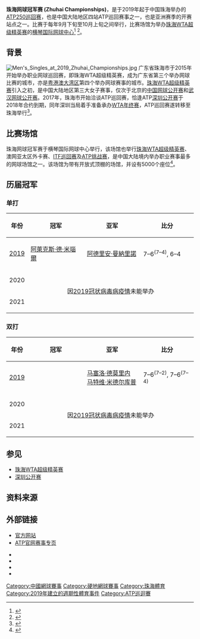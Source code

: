 {{Infobox tennis tournament
| name                  = 珠海网球冠军赛<br/>Zhuhai Championships
| current               = 
| logo                  = 
| logo size             = 150px
| city                  = [[广东|广东]][[珠海|珠海]]
| venue                 = [[横琴国际网球中心|横琴国际网球中心]]
| country               = {{CHN}}
| founded               = {{start date and age|df=yes|2019}} 
| surface               = 室外[[硬地球场|硬地球场]]
| website               = 
| completed event       = [[2019年珠海网球冠军赛|2019]]
| men's singles         =  
| men's doubles         =  
| notes           = 
| ATP category    = [[ATP250巡回赛|ATP250巡回赛]]
| ATP draw        = 28{{abbr|S|Singles}} / 16{{abbr|Q|Qualification}} / 16{{abbr|D|Doubles}}
| ATP prize money = {{US$|1,000,000|link=yes}} (2019)
| men's singles         = {{flagicon|AUS}} [[阿萊克斯·德·米瑙爾|阿萊克斯·德·米瑙爾]]
| men's doubles         = {{Flagicon|BEL}} {{link-en|桑德尔·吉勒|Sander Gillé}}<br/>{{Flagicon|BEL}} {{link-en|约翰·弗利根|Joran Vliegen}}
}}

'''珠海网球冠军赛 (Zhuhai Championships)'''，是于2019年起于中国珠海举办的[[ATP250巡回赛|ATP250巡回赛]]，也是中国大陆地区四站ATP巡回赛事之一，也是亚洲赛季的开赛站点之一。比赛于每年9月下旬至10月上旬之间举行，比赛场馆为举办[[珠海WTA超级精英赛|珠海WTA超级精英赛]]的[[横琴国际网球中心|横琴国际网球中心]]<ref>{{cite web|title= Zhuhai To Host ATP Tour Event In 2019|publisher= ATP Tour|date= 2019-02-22|url= https://www.atptour.com/en/news/zhuhai-open-tournament-announcement-2019|accessdate= 2020-09-09|archive-date= 2020-07-24|archive-url= https://web.archive.org/web/20200724183826/https://www.atptour.com/en/news/zhuhai-open-tournament-announcement-2019|dead-url= no}}</ref>
<ref>{{cite web|title=ATP World Tour 250 Zhuhai Championships to kick off in September|url=https://finance.yahoo.com/news/atp-world-tour-250-zhuhai-122000558.html|publisher=Yahoo!|accessdate=2019-02-18|archive-date=2019-02-27|archive-url=https://web.archive.org/web/20190227182057/https://finance.yahoo.com/news/atp-world-tour-250-zhuhai-122000558.html|dead-url=no}}</ref>。

== 背景 ==
[[File:Men's_Singles_at_2019_Zhuhai_Championships.jpg|thumb]]
广东省珠海市于2015年开始举办职业网球巡回赛，即珠海WTA超级精英赛，成为广东省第三个举办网球比赛的城市，亦是[[粤港澳大湾区|粤港澳大湾区]]第四个举办网球赛事的城市。[[珠海WTA超级精英赛|珠海WTA超级精英赛]]引入之初，是中国大陆地区第三大女子赛事，仅次于北京的[[中国网球公开赛|中国网球公开赛]]和[[武汉网球公开赛|武汉网球公开赛]]。2017年，珠海市开始洽谈ATP巡回赛，恰逢ATP[[深圳公开赛|深圳公开赛]]于2018年合约到期，同年深圳当局着手准备承办[[WTA年终赛|WTA年终赛]]，ATP巡回赛遂转移至珠海举行<ref>{{cite web|title= 常住人口仅约160万，珠海网球赛事如何达到平均85%上座率？|publisher= 懒熊体育|date= 2019-04-29|url= http://www.lanxiongsports.com/posts/view/id/15456.html|accessdate= 2020-09-09|archive-date= 2019-12-20|archive-url= https://web.archive.org/web/20191220172937/http://www.lanxiongsports.com/posts/view/id/15456.html|dead-url= no}}</ref>。

== 比赛场馆 ==
珠海网球冠军赛于横琴国际网球中心举行，该场馆也举行[[珠海WTA超级精英赛|珠海WTA超级精英赛]]、澳网亚太区外卡赛、[[珠海网球公开赛|ITF巡回赛]]及[[珠海网球公开赛|ATP挑战赛]]，是中国大陆境内举办职业赛事最多的网球场馆之一。该场馆为带有开放式顶棚的场馆，并设有5000个座位<ref>{{cite web|title= Our Projects / Zhuhai Tennis Centre|publisher= populous.com|date= 2015|url= https://populous.com/project/zhuhai-tennis-centre-2|accessdate= 2020-09-09|archive-date= 2018-11-15|archive-url= https://web.archive.org/web/20181115153524/https://populous.com/project/zhuhai-tennis-centre-2|dead-url= no}}</ref>。

== 历届冠军 ==
===单打===
{|class="wikitable" style=font-size:85%
|-
!style="width:40px"|年份
!style="width:200px"|冠军
!style="width:200px"|亚军
!style="width:180px" class="unsortable"|比分
|-
|[[2019年珠海网球冠军赛|2019]] || {{flagicon|AUS}} [[阿萊克斯·德·米瑙爾|阿萊克斯·德·米瑙爾]]  || {{flagicon|FRA}} [[阿德里安·曼納里諾|阿德里安·曼納里諾]]|| 7–6<sup>(7–4)</sup>, 6–4 
|-
|style=background:|2020 || colspan="3" rowspan="2" align="center" style="background:" | 因[[2019冠状病毒病疫情|2019冠状病毒病疫情]]未能举办
|-
|style=background:|2021 
|}

===双打===
{|class="wikitable" style=font-size:85%
|-
!style="width:40px"|年份
!style="width:200px"|冠军
!style="width:200px"|亚军
!style="width:180px" class="unsortable"|比分
|-
|[[2019年珠海网球冠军赛|2019]]
|{{Flagicon|BEL}} {{link-en|桑德尔·吉勒|Sander Gillé}}<br/>{{Flagicon|BEL}} {{link-en|约翰·弗利根|Joran Vliegen}} || {{flagicon|BRA}} [[马塞洛·德莫里内|马塞洛·德莫里内]]<br>{{flagicon|NED}} [[马特维·米德尔库普|马特维·米德尔库普]] || 7–6<sup>(7–2)</sup>, 7–6<sup>(7–4)</sup>
|-
|style=background:|2020 || colspan="3" rowspan="2" align="center" style="background:" | 因[[2019冠状病毒病疫情|2019冠状病毒病疫情]]未能举办
|-
|style=background:|2021 
|}

== 参见 ==
* [[珠海WTA超级精英赛|珠海WTA超级精英赛]]
*[[深圳公开赛|深圳公开赛]]


== 资料来源 ==
{{reflist}}

== 外部链接 ==

*[http://www.zhuhaichampionships.cn 官方网站] {{Wayback|url=http://www.zhuhaichampionships.cn/ |date=20200620032040 }}
*[https://www.atptour.com/en/tournaments/zhuhai/9164/overview ATP官网赛事专页] 
{{Wayback|url=https://www.atptour.com/en/tournaments/zhuhai/9164/overview |date=20200910192009 }} 
*{{Sinaweibo|Zhuhaichampionships}}
*{{Twitter|Zhuhaichampions}}
*{{Facebook|Zhuhaichampionships}}
*{{Instagram|Zhuhaichampionships}}
{{ATP250巡回赛}}
{{亞太地區職業網球巡迴賽事}}
[[Category:中國網球賽事|Category:中國網球賽事]]
[[Category:硬地網球賽事|Category:硬地網球賽事]]
[[Category:珠海體育|Category:珠海體育]]
[[Category:2019年建立的週期性體育事件|Category:2019年建立的週期性體育事件]]
[[Category:ATP巡迴賽|Category:ATP巡迴賽]]